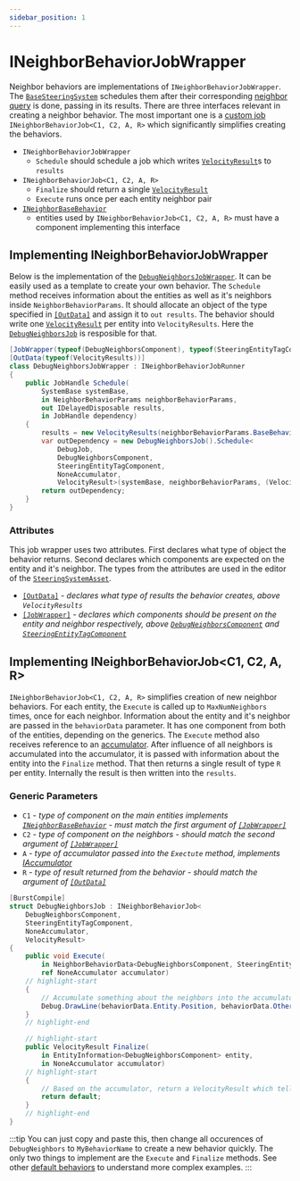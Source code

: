 ```yaml
---
sidebar_position: 1
---
```


# INeighborBehaviorJobWrapper

Neighbor behaviors are implementations of `INeighborBehaviorJobWrapper`. The [`BaseSteeringSystem`](/docs/documentation-core/base-system/BaseSteeringSystem) schedules them after their corresponding [neighbor query](/docs/documentation-core/queries/neighbor_queries/overview) is done, passing in its results. There are three interfaces relevant in creating a neighbor behavior. The most important one is a [custom job](https://docs.unity3d.com/Packages/com.unity.jobs@0.0/manual/custom_job_types.html) `INeighborBehaviorJob<C1, C2, A, R>` which significantly simplifies creating the behaviors. 

- `INeighborBehaviorJobWrapper` 
    - `Schedule` should schedule a job which writes [`VelocityResult`](/docs/documentation-defaults/behaviors/VelocityResult)s to `results`
- `INeighborBehaviorJob<C1, C2, A, R>` 
    - `Finalize` should return a single [`VelocityResult`](/docs/documentation-defaults/behaviors/VelocityResult)
    -  `Execute` runs once per each entity neighbor pair
- [`INeighborBaseBehavior`](/docs/documentation-core/components/INeighborBaseBehavior)
    - entities used by `INeighborBehaviorJob<C1, C2, A, R>` must have a component implementing this interface

## Implementing INeighborBehaviorJobWrapper

Below is the implementation of the [`DebugNeighborsJobWrapper`](/docs/documentation-defaults/behaviors/neighbor-behaviors/debug-neigbhors). It can be easily used as a template to create your own behavior. The `Schedule` method receives information about the entities as well as it's neighbors inside `NeighborBehaviorParams`. It should allocate an object of the type specified in [`[OutData]`](/docs/documentation-core/attributes#outdataattribute) and assign it to `out results`. The behavior should write one [`VelocityResult`](/docs/documentation-defaults/behaviors/VelocityResult) per entity into `VelocityResults`. Here the [`DebugNeighborsJob`](/docs/documentation-defaults/behaviors/neighbor-behaviors/debug-neigbhors) is resposible for that.

```csharp title="DebugNeighborsJobWrapper.cs"
[JobWrapper(typeof(DebugNeighborsComponent), typeof(SteeringEntityTagComponent))]
[OutData(typeof(VelocityResults))]
class DebugNeighborsJobWrapper : INeighborBehaviorJobRunner
{
    public JobHandle Schedule(
        SystemBase systemBase,
        in NeighborBehaviorParams neighborBehaviorParams,
        out IDelayedDisposable results,
        in JobHandle dependency)
    {	
        results = new VelocityResults(neighborBehaviorParams.BaseBehaviorParams.EntityCount);
        var outDependency = new DebugNeighborsJob().Schedule<
            DebugJob, 
            DebugNeighborsComponent, 
            SteeringEntityTagComponent, 
            NoneAccumulator, 
            VelocityResult>(systemBase, neighborBehaviorParams, (VelocityResults)results, 1, dependency);
        return outDependency;
    }
}
```

### Attributes

This job wrapper uses two attributes. First declares what type of object the behavior returns. Second declares which components are expected on the entity and it's neighbor. The types from the attributes are used in the editor of the [`SteeringSystemAsset`](/docs/documentation-core/base-system/SteeringSystemAsset). 

- [`[OutData]`](/docs/documentation-core/attributes#outdataattribute) - *declares what type of results the behavior creates, above `VelocityResults`*
- [`[JobWrapper]`](/docs/documentation-core/attributes#jobwrapperattribute) - *declares which components should be present on the entity and neighbor respectively, above [`DebugNeighborsComponent`](/docs/documentation-defaults/behaviors/neighbor-behaviors/debug-neigbhors#debugneighborscomponent) and [`SteeringEntityTagComponent`](/docs/documentation-core/base-system/steering-entity)*

## Implementing INeighborBehaviorJob\<C1, C2, A, R\>

`INeighborBehaviorJob<C1, C2, A, R>` simplifies creation of new neighbor behaviors. For each entity, the `Execute` is called up to `MaxNumNeighbors` times, once for each neighbor. Information about the entity and it's neighbor are passed in the `behaviorData` parameter. It has one component from both of the entities, depending on the generics. The `Execute` method also receives reference to an [accumulator](/docs/documentation-core/behaviors/accumulators). After influence of all neighbors is accumulated into the accumulator, it is passed with information about the entity into the `Finalize` method. That then returns a single result of type `R` per entity. Internally the result is then written into the `results`. 

### Generic Parameters

- `C1` - *type of component on the main entities implements [`INeighborBaseBehavior`](/docs/documentation-core/components/INeighborBaseBehavior) - must match the first argument of [`[JobWrapper]`](/docs/documentation-core/attributes#jobwrapperattribute)*
- `C2` - *type of component on the neighbors - should match the second argument of [`[JobWrapper]`](/docs/documentation-core/attributes#jobwrapperattribute)*
- `A` - *type of accumulator passed into the `Exectute` method, implements [IAccumulator](/docs/documentation-core/behaviors/accumulators)*
- `R` - *type of result returned from the behavior - should match the argument of [`[OutData]`](/docs/documentation-core/attributes#outdataattribute)*

```csharp title="DebugNeighborsJobWrapper.cs"
[BurstCompile]
struct DebugNeighborsJob : INeighborBehaviorJob<
    DebugNeighborsComponent, 
    SteeringEntityTagComponent, 
    NoneAccumulator, 
    VelocityResult>
{
    public void Execute(
        in NeighborBehaviorData<DebugNeighborsComponent, SteeringEntityTagComponent> behaviorData,
        ref NoneAccumulator accumulator)
    // highlight-start
    {
        // Accumulate something about the neighbors into the accumulator
        Debug.DrawLine(behaviorData.Entity.Position, behaviorData.OtherEntity.Position);
    }
    // highlight-end

    // highlight-start
    public VelocityResult Finalize(
        in EntityInformation<DebugNeighborsComponent> entity,
        in NoneAccumulator accumulator)
    // highlight-start
    {
        // Based on the accumulator, return a VelocityResult which tells which way to go
        return default;
    }
    // highlight-end
}
```

:::tip
You can just copy and paste this, then change all occurences of `DebugNeighbors` to `MyBehaviorName` to create a new behavior quickly. The only two things to implement are the `Execute` and `Finalize` methods. See other [default behaviors](/docs/category/neighbor-behaviors-1) to understand more complex examples. 
:::